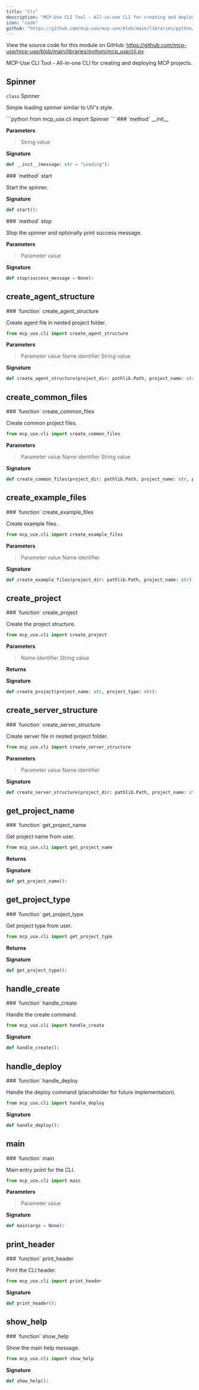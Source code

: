 ```yaml
---
title: "Cli"
description: "MCP-Use CLI Tool - All-in-one CLI for creating and deploying MCP projects API Documentation"
icon: "code"
github: "https://github.com/mcp-use/mcp-use/blob/main/libraries/python/mcp_use/cli.py"
---
```



<Callout type="info" title="Source Code">
View the source code for this module on GitHub: <a href='https://github.com/mcp-use/mcp-use/blob/main/libraries/python/mcp_use/cli.py' target='_blank' rel='noopener noreferrer'>https://github.com/mcp-use/mcp-use/blob/main/libraries/python/mcp_use/cli.py</a>
</Callout>

MCP-Use CLI Tool - All-in-one CLI for creating and deploying MCP projects.

## Spinner

<div>
<RandomGradientBackground className="rounded-lg p-4 w-full h-full rounded-full">
<div className="text-black">
<div className="text-black font-bold text-xl mb-2 mt-8"><code className="!text-black">class</code> Spinner</div>

Simple loading spinner similar to UV's style.

</div>
</RandomGradientBackground>
```python
from mcp_use.cli import Spinner
```

<Card type="info">
### `method` __init__

**Parameters**
><ParamField body="message" type="str" default='Loading' >   String value </ParamField>

**Signature**
```python wrap
def __init__(message: str = "Loading"):
```

</Card>
<Card type="info">
### `method` start

Start the spinner.


**Signature**
```python wrap
def start():
```

</Card>

<Card type="info">
### `method` stop

Stop the spinner and optionally print success message.


**Parameters**
><ParamField body="success_message" default="None" >   Parameter value </ParamField>

**Signature**
```python wrap
def stop(success_message = None):
```

</Card>

</div>


## create_agent_structure
<Card type="info">
### `function` create_agent_structure

Create agent file in nested project folder.

```python
from mcp_use.cli import create_agent_structure
```

**Parameters**
><ParamField body="project_dir" type="pathlib.Path" required="True" >   Parameter value </ParamField>
><ParamField body="project_name" type="str" required="True" >   Name identifier </ParamField>
><ParamField body="project_type" type="str" required="True" >   String value </ParamField>

**Signature**
```python wrap
def create_agent_structure(project_dir: pathlib.Path, project_name: str, project_type: str):
```

</Card>


## create_common_files
<Card type="info">
### `function` create_common_files

Create common project files.

```python
from mcp_use.cli import create_common_files
```

**Parameters**
><ParamField body="project_dir" type="pathlib.Path" required="True" >   Parameter value </ParamField>
><ParamField body="project_name" type="str" required="True" >   Name identifier </ParamField>
><ParamField body="project_type" type="str" required="True" >   String value </ParamField>

**Signature**
```python wrap
def create_common_files(project_dir: pathlib.Path, project_name: str, project_type: str):
```

</Card>


## create_example_files
<Card type="info">
### `function` create_example_files

Create example files.

```python
from mcp_use.cli import create_example_files
```

**Parameters**
><ParamField body="project_dir" type="pathlib.Path" required="True" >   Parameter value </ParamField>
><ParamField body="project_name" type="str" required="True" >   Name identifier </ParamField>

**Signature**
```python wrap
def create_example_files(project_dir: pathlib.Path, project_name: str):
```

</Card>


## create_project
<Card type="info">
### `function` create_project

Create the project structure.

```python
from mcp_use.cli import create_project
```

**Parameters**
><ParamField body="project_name" type="str" required="True" >   Name identifier </ParamField>
><ParamField body="project_type" type="str" required="True" >   String value </ParamField>

**Returns**
><ResponseField name="returns" type="bool" />

**Signature**
```python wrap
def create_project(project_name: str, project_type: str):
```

</Card>


## create_server_structure
<Card type="info">
### `function` create_server_structure

Create server file in nested project folder.

```python
from mcp_use.cli import create_server_structure
```

**Parameters**
><ParamField body="project_dir" type="pathlib.Path" required="True" >   Parameter value </ParamField>
><ParamField body="project_name" type="str" required="True" >   Name identifier </ParamField>

**Signature**
```python wrap
def create_server_structure(project_dir: pathlib.Path, project_name: str):
```

</Card>


## get_project_name
<Card type="info">
### `function` get_project_name

Get project name from user.

```python
from mcp_use.cli import get_project_name
```

**Returns**
><ResponseField name="returns" type="str" />

**Signature**
```python wrap
def get_project_name():
```

</Card>


## get_project_type
<Card type="info">
### `function` get_project_type

Get project type from user.

```python
from mcp_use.cli import get_project_type
```

**Returns**
><ResponseField name="returns" type="str" />

**Signature**
```python wrap
def get_project_type():
```

</Card>


## handle_create
<Card type="info">
### `function` handle_create

Handle the create command.

```python
from mcp_use.cli import handle_create
```

**Signature**
```python wrap
def handle_create():
```

</Card>


## handle_deploy
<Card type="info">
### `function` handle_deploy

Handle the deploy command (placeholder for future implementation).

```python
from mcp_use.cli import handle_deploy
```

**Signature**
```python wrap
def handle_deploy():
```

</Card>


## main
<Card type="info">
### `function` main

Main entry point for the CLI.

```python
from mcp_use.cli import main
```

**Parameters**
><ParamField body="args" default="None" >   Parameter value </ParamField>

**Signature**
```python wrap
def main(args = None):
```

</Card>


## print_header
<Card type="info">
### `function` print_header

Print the CLI header.

```python
from mcp_use.cli import print_header
```

**Signature**
```python wrap
def print_header():
```

</Card>


## show_help
<Card type="info">
### `function` show_help

Show the main help message.

```python
from mcp_use.cli import show_help
```

**Signature**
```python wrap
def show_help():
```

</Card>
